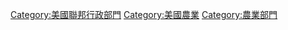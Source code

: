 {{Commonscat|United States Department of Agriculture}}

[[Category:美國聯邦行政部門|Category:美國聯邦行政部門]]
[[Category:美國農業|Category:美國農業]]
[[Category:農業部門|Category:農業部門]]